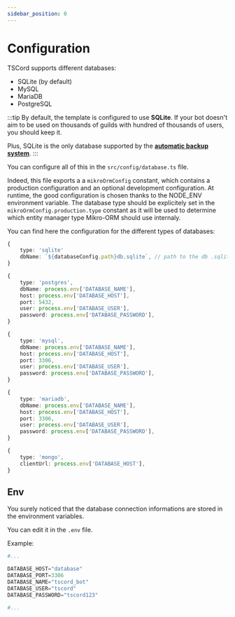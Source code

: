 ```yaml
---
sidebar_position: 0
---
```


# Configuration


TSCord supports different databases:
- SQLite (by default)
- MySQL
- MariaDB
- PostgreSQL

:::tip
By default, the template is configured to use **SQLite**. If your bot doesn't aim to be used on thousands of guilds with 
hundred of thousands of users, you should keep it.

Plus, SQLite is the only database supported by the **[automatic backup system](/docs/bot/features/database/backups)**.
:::

You can configure all of this in the `src/config/database.ts` file.

Indeed, this file exports a a `mikroOrmConfig` constant, which contains a production configuration and an optional development configuration. At runtime, the good configuration is chosen thanks to the NODE_ENV environment variable.
The database type should be explicitely set in the `mikroOrmConfig.production.type` constant as it will be used to determine which entity manager type Mikro-ORM should use internaly.

You can find here the configuration for the different types of databases:

<Tabs>
<Tab label="SQLite" value="sqlite">

```ts title=mikroOrmConfig
{
    type: 'sqlite'
    dbName: `${databaseConfig.path}db.sqlite`, // path to the db .sqlite file
}
```
</Tab>

<Tab label="PostgreSQL" value="postgresql">

```ts title=mikroOrmConfig
{
    type: 'postgres',
    dbName: process.env['DATABASE_NAME'],
    host: process.env['DATABASE_HOST'],
    port: 5432,
    user: process.env['DATABASE_USER'],
    password: process.env['DATABASE_PASSWORD'],
}
```
</Tab>

<Tab label="MySQL" value="mysql">

```ts title=mikroOrmConfig
{
    type: 'mysql',
    dbName: process.env['DATABASE_NAME'],
    host: process.env['DATABASE_HOST'],
    port: 3306,
    user: process.env['DATABASE_USER'],
    password: process.env['DATABASE_PASSWORD'],
}
```
</Tab>

<Tab label="MariaDB" value="mariadb">

```ts title=mikroOrmConfig
{
    type: 'mariadb',
    dbName: process.env['DATABASE_NAME'],
    host: process.env['DATABASE_HOST'],
    port: 3306,
    user: process.env['DATABASE_USER'],
    password: process.env['DATABASE_PASSWORD'],
}
```

</Tab>

<Tab label="MongoDB" value="mongo">

```ts title=mikroOrmConfig
{
    type: 'mongo',
    clientUrl: process.env['DATABASE_HOST'],
}
```

</Tab>
</Tabs>

## Env 

You surely noticed that the database connection informations are stored in the environment variables.

You can edit it in the `.env` file.

Example:

```python title=.env
#...

DATABASE_HOST="database"
DATABASE_PORT=3306
DATABASE_NAME="tscord_bot"
DATABASE_USER="tscord"
DATABASE_PASSWORD="tscord123"

#...
```